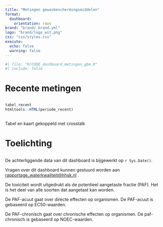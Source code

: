 ```yaml
---
title: "Metingen gewasbeschermingsmiddelen"
format: 
  dashboard:
    orientation: rows
brand: "brand/_brand.yml"
logo: "brand/logo_wit.png"
css: "css/styles.css"
execute:
  echo: false
  warning: false
---
```


```r
#| file: "R/CODE_dashboard_metingen_gbm.R"
#| include: false
```

# Recente metingen


##

```r
tabel_recent
htmltools::HTML(periode_recent)
```

##

Tabel en kaart gekoppeld met crosstalk


# Toelichting

## 

###

::: {.card title="Titel"}

De achterliggende data van dit dashboard is bijgewerkt op `r Sys.Date()`.

Vragen over dit dashboard kunnen gestuurd worden aan <rapportage_waterkwaliteit@hhsk.nl> .
:::

::: {.card title="Toxiciteit (PAF)"}
De toxiciteit wordt uitgedrukt als de potentieel aangetaste fractie (PAF). Het is het deel van alle soorten dat aangetast kan worden. 

De PAF-acuut gaat over directe effecten op organismen. De PAF-acuut is gebaseerd op EC50-waarden.

De PAF-chronisch gaat over chronische effecten op organismen. De paf-chronisch is gebaseerd op NOEC-waarden.
:::



